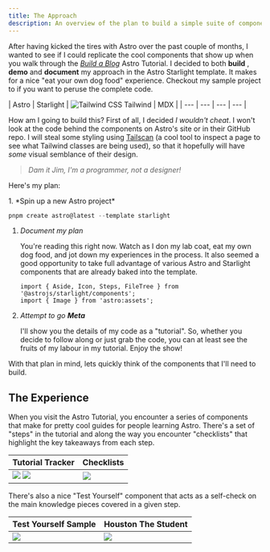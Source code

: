 ```yaml
---
title: The Approach
description: An overview of the plan to build a simple suite of components that mimic Astro's Tutorial Components.
---
```


After having kicked the tires with Astro over the past couple of months, I wanted to see if I could replicate the cool components that show up when you walk through the [*Build a Blog*](https://docs.astro.build/en/tutorial/0-introduction/) Astro Tutorial. I decided to both **build** <Icon name="seti:html" color="goldenrod" class='!inline-block' />, **demo** <Icon name="rocket" color="goldenrod" class='!inline-block' /> and **document** <Icon name="document" color="goldenrod" class='!inline-block' /> my approach in the Astro Starlight template. It makes for a nice "eat your own dog food" experience. Checkout my sample project to if you want to peruse the complete code.

<Aside type="note" title="Built with">
| <Icon name="astro" class='!inline-block' /> Astro | <Icon name="starlight" class='!inline-block' /> Starlight | <Image src={tailwindMark} alt="Tailwind CSS" class='!inline-block size-[1em]' /> Tailwind | <Icon name="mdx" class='!inline-block' /> MDX |
| --- | --- | --- | --- |
</Aside>

How am I going to build this? First of all, I decided *I wouldn't cheat*. I won't look at the code behind the components on Astro's site or in their GitHub repo. I will steal some styling using [Tailscan]() (a cool tool to inspect a page to see what Tailwind classes are being used), so that it hopefully will have *some* visual semblance of their design.

> *Dam it Jim, I'm a programmer, not a designer!*

Here's my plan:

<Steps>
1. *Spin up a new Astro project*

   ```powershell
   pnpm create astro@latest --template starlight
   ```

1. *Document my plan*

   You're reading this right now. Watch as I don my lab coat, eat my own dog food, and jot down my experiences in the process. It also seemed a good opportunity to take full advantage of various Astro and Starlight components that are already baked into the template.

   ```mdx
   import { Aside, Icon, Steps, FileTree } from '@astrojs/starlight/components';
   import { Image } from 'astro:assets';
   ```

1. *Attempt to go **Meta***

   I'll show you the details of my code as a "tutorial". So, whether you decide to follow along or just grab the code, you can at least see the fruits of my labour in my tutorial. Enjoy the show!
</Steps>

With that plan in mind, lets quickly think of the components that I'll need to build.

## The Experience

When you visit the Astro Tutorial, you encounter a series of components that make for pretty cool guides for people learning Astro. There's a set of "steps" in the tutorial and along the way you encounter "checklists" that highlight the key takeaways from each step.

| Tutorial Tracker | Checklists |
| --- | --- |
| ![](./approach/Tracker-Light.png) ![](./approach/Tracker-Dark.png) | ![](./approach/Checklist-Simple.png) |

There's also a nice "Test Yourself" component that acts as a self-check on the main knowledge pieces covered in a given step.

| Test Yourself Sample | Houston The Student |
| --- | --- |
| ![](./approach/TestYourself.png) | ![](./approach/houston_grad.webp) |

